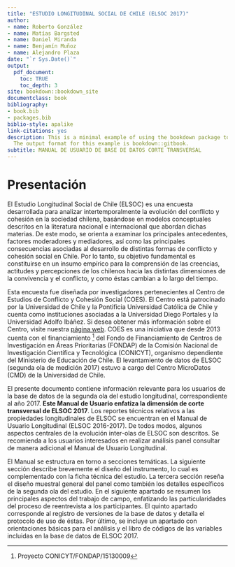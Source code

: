 ```yaml
--- 
title: "ESTUDIO LONGITUDINAL SOCIAL DE CHILE (ELSOC 2017)"
author:
- name: Roberto González
- name: Matías Bargsted
- name: Daniel Miranda
- name: Benjamín Muñoz
- name: Alejandro Plaza
date: "`r Sys.Date()`"
output: 
  pdf_document:
    toc: TRUE
    toc_depth: 3
site: bookdown::bookdown_site
documentclass: book
bibliography:
- book.bib
- packages.bib
biblio-style: apalike
link-citations: yes
description: This is a minimal example of using the bookdown package to write a book.
  The output format for this example is bookdown::gitbook.
subtitle: MANUAL DE USUARIO DE BASE DE DATOS CORTE TRANSVERSAL
---
```


# Presentación {#present}

El Estudio Longitudinal  Social de Chile (ELSOC) es una encuesta desarrollada para analizar intertemporalmente la evolución del conflicto y cohesión en la sociedad chilena, basándose en modelos conceptuales descritos en la literatura nacional e internacional que abordan dichas materias. De este modo, se orienta a examinar los principales antecedentes, factores moderadores y mediadores, así como las principales consecuencias asociadas al desarrollo de distintas formas de conflicto y cohesión social en Chile. Por lo tanto, su objetivo fundamental es constituirse en un insumo empírico para la comprensión de las creencias, actitudes y percepciones de los chilenos hacia las distintas dimensiones de la convivencia y el conflicto, y como éstas cambian a lo largo del tiempo.

Esta encuesta fue diseñada por investigadores pertenecientes al Centro de Estudios de Conflicto y Cohesión Social (COES). El Centro está patrocinado por la Universidad de Chile y la Pontificia Universidad Católica de Chile y cuenta como instituciones asociadas a la Universidad Diego Portales y la Universidad Adolfo Ibáñez. Si desea obtener más información sobre el Centro, visite nuestra [página web](http://www.coes.cl/). COES es una iniciativa que desde 2013 cuenta con el financiamiento ^[Proyecto CONICYT/FONDAP/15130009] del Fondo de Financiamiento de Centros de Investigación en Áreas Prioritarias (FONDAP) de la Comisión Nacional de Investigación Científica y Tecnológica (CONICYT), organismo dependiente del Ministerio de Educación de Chile. El levantamiento de datos de ELSOC (segunda ola de medición 2017) estuvo a cargo del Centro MicroDatos (CMD) de la Universidad de Chile.

El presente documento contiene  información relevante para los usuarios de la base de datos de la segunda ola del estudio longitudinal, correspondiente al año 2017. **Este Manual de Usuario enfatiza la dimensión de corte transversal de ELSOC 2017**. Los reportes técnicos relativos a las propiedades longitudinales de ELSOC se encuentran en el Manual de Usuario Longitudinal (ELSOC 2016-2017). De todos modos, algunos aspectos centrales de la evolución inter-olas de ELSOC son descritos. Se recomienda a los usuarios interesados en realizar análisis panel consultar de manera adicional el Manual de Usuario Longitudinal.

El Manual se estructura en torno a secciones temáticas. La siguiente sección describe brevemente el diseño del instrumento, lo cual es complementado con la ficha técnica del estudio. La tercera sección reseña el diseño muestral general del panel como también los detalles específicos de la segunda ola del estudio. En el siguiente apartado se resumen los principales aspectos del trabajo de campo, enfatizando las particularidades del proceso de reentrevista a los participantes. El quinto apartado corresponde al registro de versiones de la base de datos y detalla el protocolo de uso de éstas.  Por último, se incluye un apartado con orientaciones básicas para el análisis y el libro de códigos de las variables incluidas en la base de datos de ELSOC 2017. 


